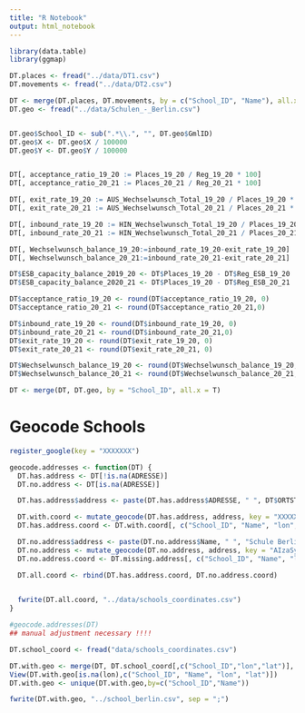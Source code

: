 ```yaml
---
title: "R Notebook"
output: html_notebook
---
```



```r
library(data.table)
library(ggmap)
```




```r
DT.places <- fread("../data/DT1.csv")
DT.movements <- fread("../data/DT2.csv")

DT <- merge(DT.places, DT.movements, by = c("School_ID", "Name"), all.x = T)
DT.geo <- fread("../data/Schulen_-_Berlin.csv")


DT.geo$School_ID <- sub(".*\\.", "", DT.geo$GmlID)
DT.geo$X <- DT.geo$X / 100000
DT.geo$Y <- DT.geo$Y / 100000


DT[, acceptance_ratio_19_20 := Places_19_20 / Reg_19_20 * 100]
DT[, acceptance_ratio_20_21 := Places_20_21 / Reg_20_21 * 100]

DT[, exit_rate_19_20 := AUS_Wechselwunsch_Total_19_20 / Places_19_20 * 100]
DT[, exit_rate_20_21 := AUS_Wechselwunsch_Total_20_21 / Places_20_21 * 100]

DT[, inbound_rate_19_20 := HIN_Wechselwunsch_Total_19_20 / Places_19_20 * 100]
DT[, inbound_rate_20_21 := HIN_Wechselwunsch_Total_20_21 / Places_20_21 * 100]

DT[, Wechselwunsch_balance_19_20:=inbound_rate_19_20-exit_rate_19_20]
DT[, Wechselwunsch_balance_20_21:=inbound_rate_20_21-exit_rate_20_21]

DT$ESB_capacity_balance_2019_20 <- DT$Places_19_20 - DT$Reg_ESB_19_20
DT$ESB_capacity_balance_2020_21 <- DT$Places_19_20 - DT$Reg_ESB_20_21

DT$acceptance_ratio_19_20 <- round(DT$acceptance_ratio_19_20, 0)
DT$acceptance_ratio_20_21 <- round(DT$acceptance_ratio_20_21,0)

DT$inbound_rate_19_20 <- round(DT$inbound_rate_19_20, 0)
DT$inbound_rate_20_21 <- round(DT$inbound_rate_20_21,0)
DT$exit_rate_19_20 <- round(DT$exit_rate_19_20, 0)
DT$exit_rate_20_21 <- round(DT$exit_rate_20_21, 0)

DT$Wechselwunsch_balance_19_20 <- round(DT$Wechselwunsch_balance_19_20, 0)
DT$Wechselwunsch_balance_20_21 <- round(DT$Wechselwunsch_balance_20_21, 0)

DT <- merge(DT, DT.geo, by = "School_ID", all.x = T)
```


# Geocode Schools
```r
register_google(key = "XXXXXXX")

geocode.addresses <- function(DT) {
  DT.has.address <- DT[!is.na(ADRESSE)]
  DT.no.address <- DT[is.na(ADRESSE)]

  DT.has.address$address <- paste(DT.has.address$ADRESSE, " ", DT$ORTSTEIL, " ", DT$F_PLZ)

  DT.with.coord <- mutate_geocode(DT.has.address, address, key = "XXXXX")
  DT.has.address.coord <- DT.with.coord[, c("School_ID", "Name", "lon", "lat")]

  DT.no.address$address <- paste(DT.no.address$Name, " ", "Schule Berlin Germany")
  DT.no.address <- mutate_geocode(DT.no.address, address, key = "AIzaSyCTvVec55sTt4aymZ4Vin_P3nJ6WD2IHLk")
  DT.no.address.coord <- DT.missing.address[, c("School_ID", "Name", "lon", "lat")]

  DT.all.coord <- rbind(DT.has.address.coord, DT.no.address.coord)
 

  fwrite(DT.all.coord, "../data/schools_coordinates.csv")
}

#geocode.addresses(DT)
## manual adjustment necessary !!!!
```

```r
DT.school_coord <- fread("data/schools_coordinates.csv")

DT.with.geo <- merge(DT, DT.school_coord[,c("School_ID","lon","lat")], by = "School_ID", all.x = T)
View(DT.with.geo[is.na(lon),c("School_ID", "Name", "lon", "lat")])
DT.with.geo <- unique(DT.with.geo,by=c("School_ID","Name"))

fwrite(DT.with.geo, "../school_berlin.csv", sep = ";")
```
